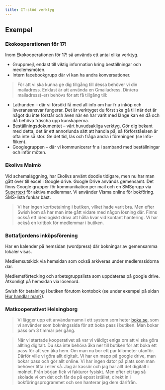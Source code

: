 ```yaml
---
title: IT-stöd verktyg
---
```


## Exempel

### Ekokooperationen för 17!

Inom Ekokooperationen för 17! så används ett antal olika verktyg.

- Gruppmejl, endast till viktig information kring beställningar och medlemsmöten.
- Intern facebookgrupp där vi kan ha andra konversationer.

> För att vi ska kunna ge dig tillgång till dessa
> behöver vi din mailadress. Enklast är att använda en Gmailadress. Din/era
> mailadress(-er) behövs för att få tillgång till:

- Lathunden – där vi försökt få med all info om hur fr a inköp och leveransansvar
  fungerar. Det är verktyget du först ska gå till när det är något du inte förstår och även
  när en har varit med länge kan en då och då behöva fräscha upp kunskaperna.
- Beställningsdokumentet – vårt huvudsakliga verktyg. Gör dig bekant med detta, det
  är ett annorlunda sätt att handla på, så förförståelsen är ofta inte så stor. Ge det tid, läs
  och fråga andra i föreningen (se Info-fliken).
- Googlegruppen – där vi kommunicerar fr a i samband med beställningar och inför
  möten.

### Ekolivs Malmö

Vid schemaläggning, har Ekolivs använt doodle tidigare, men nu har man gått över till excel i Google drive. Google Drive används gemensamt. Det finns Google grupper för kommunikation per mail och en SMSgrupp via [Supertext](https://www.thesupertext.com/) för aktiva medlemmar. Vi använder Visma online för bokföring. SMS-lista funkar bäst.

> Vi har ingen kortbetalning i butiken, vilket hade varit bra. Men efter Swish kom så har man inte gått vidare med någon lösning där. Finns också ett ideologiskt driva att hålla kvar vid kontant hantering. Vi har också en kritbok för medlemmar i butiken.

### Bottafjordens inköpsförening

Har en kalender på hemsidan (wordpress) där bokningar av gemensamma lokaler visas.

Medlemsutskick via hemsidan som också arkiveras under medlemssidorna där.

Medlemsförtecking och arbetsgruppslista som uppdateras på google drive. Åtkomligt på hemsidan via lösenord.

Swish för betalning i butiken förutom kontobok (se under exempel på sidan [Hur handlar man?](/Hur-handlar-man)).

### Matkooperativet Helsingborg

> Vi lägger upp ett användarnamn i ett system som heter [boka.se](http://boka.se/), som vi använder som bokningssida för att boka pass i butiken. Man bokar pass om 3 timmar per gång.

> När vi startade kooperativet så var vi väldigt eniga om att vi ska göra allting digitalt. Du ska inte behöva åka ner till butiken för att boka ett pass för att sen åka hem. Om man nu bor ett par kilometer utanför. Därför ville vi göra allt digitalt. Vi har en mapp på google drive, man bokar pass och gör allt online. Vi har ingen dator på plats som man behöver titta i eller så. Jag är kassör och jag har allt det digitalt i molnet. Från början fick vi fakturor fysiskt. Men efter ett tag så skolade vi om det och får de på epost istället, direkt in i bokföringsprogrammet och sen hanterar jag dem därifrån.
